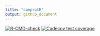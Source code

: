 ```yaml
---
title: "camprotR"
output: github_document
---
```


<!-- badges: start -->
[![R-CMD-check](https://github.com/CambridgeCentreForProteomics/camprotR/workflows/R-CMD-check/badge.svg)](https://github.com/CambridgeCentreForProteomics/camprotR/actions)
[![Codecov test coverage](https://codecov.io/gh/CambridgeCentreForProteomics/camprotR/branch/master/graph/badge.svg)](https://codecov.io/gh/CambridgeCentreForProteomics/camprotR?branch=master)
<!-- badges: end -->
